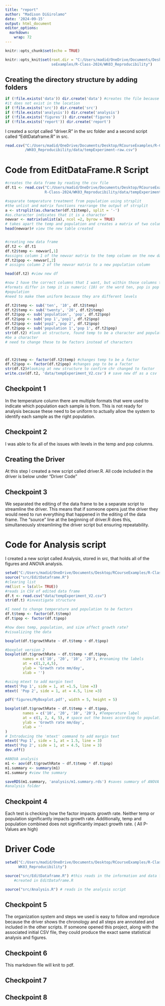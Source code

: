 ```yaml
---
title: "report"
author: "Madison DiGirolamo"
date: '2024-09-15'
output: html_document
editor_options: 
  markdown: 
    wrap: 72
---
```


```r
knitr::opts_chunk$set(echo = TRUE)

knitr::opts_knit$set(root.dir = "C:/Users/madid/OneDrive/Documents/Desktop/RCour
                     seExamples/R-Class-2024/WK03_Reproducibility")
```

## Creating the directory structure by adding folders

```r
if (!file.exists('data')) dir.create('data') #creates the file because 
#it does not exist in the location
if (!file.exists('src')) dir.create('src')
if (!file.exists('analysis')) dir.create('analysis')
if (!file.exists('figures')) dir.create('figures')
if (!file.exists('report')) dir.create('report')
```

I created a script called "driver.R" in the src folder and a second
script called "EditDataframe.R" in src.

```r
read.csv("C:/Users/madid/OneDrive/Documents/Desktop/RCourseExamples/R-Class-2024
         /WK03_Reproducibility/data/tempExperiment-raw.csv")

```

# Code from EditDataFrame.R Script

```r
#creates the data frame by reading the csv file
df.t1 <- read.csv("C:/Users/madid/OneDrive/Documents/Desktop/RCourseExamples/
                  R-Class-2024/WK03_Reproducibility/data/tempExperiment-raw.csv")

#separate temperature treatment from population using strsplit
#the unlist and matrix functions rearrange the output of strsplit
a <- strsplit(as.character(df.t1$temp), split = '-') 
#as.character indicates that it is a character
newvar <- matrix(unlist(a), ncol =2, byrow = TRUE) 
# takes apart the temp and population and creates a matrix of two colums
head(newvar)# view the new table created


#creating new data frame
df.t2 <- df.t1
df.t2$temp <- newvar[,1]
#assigns column 1 of the newvar matrix to the temp column on the new data frame
df.t2$pop <- newvar[,2]
# assigns column 2 of the newvar matrix to a new population column

head(df.t2) #view new df

#now I have the correct columns that I want, but within those columns the
#formats differ in temp it is numeric (10) or the word ten, pop is pop or
#population
#need to make them uniform because they are different levels

df.t2$temp <- sub('ten', '10', df.t2$temp)
df.t2$temp <- sub('twenty', '20', df.t2$temp)
df.t2$pop <- sub('population', 'pop', df.t2$pop)
df.t2$pop <- sub('pop 1','pop1', df.t2$pop)
df.t2$pop <- sub('pop2','pop 2', df.t2$pop)
df.t2$pop <- sub('population 1','pop 1', df.t2$pop)
str(df.t2) #look at structure, found temp to be a character and population to 
#be a character
# need to change these to be factors instead of characters 



df.t2$temp <- factor(df.t2$temp) #changes temp to be a factor
df.t2$pop <- factor(df.t2$pop) #changes pop to be a factor
str(df.t2)#looking at new structure to confirm chr changed to factor
write.csv(df.t2, 'data/tempExperiment_V2.csv') # save new df as a csv


```

## Checkpoint 1

In the temperature column there are multiple formats that were used to
indicate which population each sample is from. This is not ready for
analysis because these need to be uniform to actually allow the system
to identify each sample as the right population.

## Checkpoint 2

I was able to fix all of the issues with levels in the temp and pop
columns.

## Creating the Driver

At this step I created a new script called driver.R. All code included
in the driver is below under "Driver Code"

## Checkpoint 3

We separated the editing of the data frame to be a separate script to
streamline the driver. This means that if someone opens just the driver
they would need to run everything that happened in the editing of the
data frame. The "source" line at the beginning of driver.R does this,
simultaneously streamlining the driver script but ensuring
repeatability.

# Code for Analysis script

I created a new script called Analysis, stored in src, that holds all of
the figures and ANOVA analysis.

```r

setwd("C:/Users/madid/OneDrive/Documents/Desktop/RCourseExamples/R-Class-2024/WK03_Reproducibility")
source("src/EditDataframe.R")
#clearing list
rm(list = ls(all= TRUE))
#reads in CSV of edited data frame
df.t <- read.csv("data/tempExperiment_V2.csv")
str(df.t) #investigate structure

#I need to change temperature and population to be factors
df.t$temp <- factor(df.t$temp)
df.t$pop <- factor(df.t$pop)

#how does temp, population, and size affect growth rate?
#visualizing the data

boxplot(df.t$growthRate ~ df.t$temp + df.t$pop) 

#boxplot version 2
boxplot(df.t$growthRate ~ df.t$temp + df.t$pop,
        names = c('10', '20', '10', '20'), #renaming the labels
        at = c(1,2,4,5),
        ylab = 'Growth rate mm/day',
        xlab = '')

#using mtext to add margin text
mtext('Pop 1', side = 1, at =1.5, line =3)
mtext( 'Pop 2', side = 1, at = 4.5, line =3)

pdf('figures/MyBoxplot.pdf', width = 5, height = 5)

boxplot(df.t$growthRate ~ df.t$temp + df.t$pop,
        names = c('10', '20', '10', '20'), #Temperature label
        at = c(1, 2, 4, 5), # space out the boxes according to population
        ylab = 'Growth rate mm/day',
        xlab = ''
)
# Introducing the 'mtext' command to add margin text
mtext('Pop 1', side = 1, at = 1.5, line = 3)
mtext('Pop 2', side = 1, at = 4.5, line = 3)
dev.off()

#ANOVA analysis
m1 <- aov(df.t$growthRate ~ df.t$temp * df.t$pop)
m1.summary <- summary(m1)
m1.summary #view the summary

saveRDS(m1.summary, 'analysis/m1.summary.rds') #saves summary of ANOVA test to 
#analysis folder


```

## Checkpoint 4

Each test is checking how the factor impacts growth rate. Neither temp
or population significantly impacts growth rate. Additionally, temp and
population combined does not significantly impact growth rate. ( All
P-Values are high)

# Driver Code

```r

setwd("C:/Users/madid/OneDrive/Documents/Desktop/RCourseExamples/R-Class-2024/
      WK03_Reproducibility")

source("src/EditDataframe.R") #this reads in the information and data frames 
    #created in EditDataframe.R

source("src/Analysis.R") # reads in the analysis script


```

## Checkpoint 5

The organization system and steps we used is easy to follow and
reproduce because the driver shows the chronology and all steps are
annotated and included in the other scripts. If someone opened this
project, along with the associated initial CSV file, they could produce
the exact same statistical analysis and figures.

## Checkpoint 6

This markdown file will knit to pdf.

## Checkpoint 7


## Checkpoint 8
